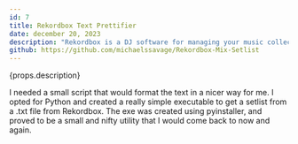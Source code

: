 ---
id: 7
title: Rekordbox Text Prettifier
date: december 20, 2023
description: "Rekordbox is a DJ software for managing your music collection. You can record your mixes in it and then export the tracks that you played. I would upload my mixes to SoundCloud and paste the tracks into the description but the exported .txt file wouldn't be the most neatly formatted."
github: https://github.com/michaelssavage/Rekordbox-Mix-Setlist
---


<ImgPositioner>
  <Picture src={rekordbox} alt="rekordbox icon" />
</ImgPositioner>

{props.description}

I needed a small script that would format the text in a nicer way for me. I opted for Python and created a really simple executable to get a setlist from a .txt file from Rekordbox. The exe was created using pyinstaller, and proved to be a small and nifty utility that I would come back to now and again.
